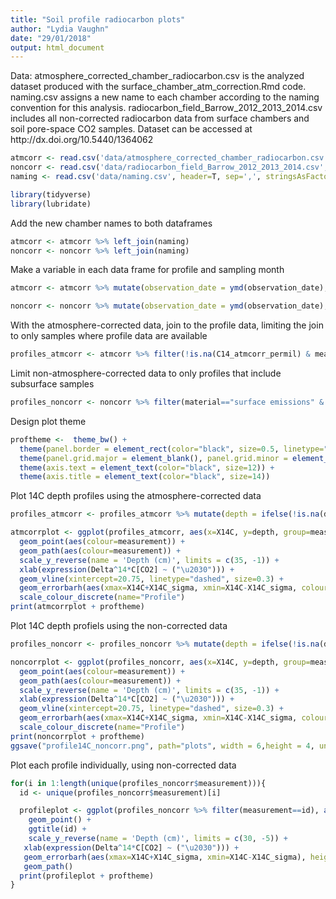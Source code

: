 ```yaml
---
title: "Soil profile radiocarbon plots"
author: "Lydia Vaughn"
date: "29/01/2018"
output: html_document
---
```


Data: atmosphere_corrected_chamber_radiocarbon.csv is the analyzed dataset produced with the surface_chamber_atm_correction.Rmd code.  naming.csv assigns a new name to each chamber according to the naming convention for this analysis. radiocarbon_field_Barrow_2012_2013_2014.csv includes all non-corrected radiocarbon data from surface chambers and soil pore-space CO2 samples.  Dataset can be accessed at http://dx.doi.org/10.5440/1364062
```r
atmcorr <- read.csv('data/atmosphere_corrected_chamber_radiocarbon.csv', header=T, sep=',', stringsAsFactors=F)
noncorr <- read.csv('data/radiocarbon_field_Barrow_2012_2013_2014.csv', header=T, sep=',', stringsAsFactors=F)
naming <- read.csv('data/naming.csv', header=T, sep=',', stringsAsFactors=F)
```

```r
library(tidyverse)
library(lubridate)
```

Add the new chamber names to both dataframes
```r
atmcorr <- atmcorr %>% left_join(naming)
noncorr <- noncorr %>% left_join(naming)
```

Make a variable in each data frame for profile and sampling month
```r
atmcorr <- atmcorr %>% mutate(observation_date = ymd(observation_date), month = format(observation_date, "%Y-%m"), measurement = paste(name, month)) 

noncorr <- noncorr %>% mutate(observation_date = ymd(observation_date), month = format(observation_date, "%Y-%m"), measurement = paste(name, month)) 
```

With the atmosphere-corrected data, join to the profile data, limiting the join to only samples where profile data are available
```r
profiles_atmcorr <- atmcorr %>% filter(!is.na(C14_atmcorr_permil) & measurement %in% noncorr[noncorr$material == "soil pore gas",]$measurement) %>% mutate(X14C = C14_atmcorr_permil, X14C_sigma = C14_atmcorr_permil_sd) %>% full_join(noncorr %>% filter(material == "soil pore gas"))
```

Limit non-atmosphere-corrected data to only profiles that include subsurface samples
```r
profiles_noncorr <- noncorr %>% filter(material=="surface emissions" & measurement %in% noncorr[noncorr$material == "soil pore gas",]$measurement) %>% full_join(noncorr %>% filter(material == "soil pore gas"))
```


Design plot theme
```r
proftheme <-  theme_bw() +
  theme(panel.border = element_rect(color="black", size=0.5, linetype="solid")) +
  theme(panel.grid.major = element_blank(), panel.grid.minor = element_blank(), panel.background = element_blank()) +
  theme(axis.text = element_text(color="black", size=12)) +
  theme(axis.title = element_text(color="black", size=14)) 
```


Plot 14C depth profiles using the atmosphere-corrected data
```r
profiles_atmcorr <- profiles_atmcorr %>% mutate(depth = ifelse(!is.na(depth), depth, 0)) %>% arrange(measurement, depth)

atmcorrplot <- ggplot(profiles_atmcorr, aes(x=X14C, y=depth, group=measurement)) +
  geom_point(aes(colour=measurement)) +
  geom_path(aes(colour=measurement)) +
  scale_y_reverse(name = 'Depth (cm)', limits = c(35, -1)) +
  xlab(expression(Delta^14*C[CO2] ~ ("\u2030"))) +
  geom_vline(xintercept=20.75, linetype="dashed", size=0.3) +
  geom_errorbarh(aes(xmax=X14C+X14C_sigma, xmin=X14C-X14C_sigma, colour=measurement)) +
  scale_colour_discrete(name="Profile")  
print(atmcorrplot + proftheme)
```

Plot 14C depth profiels using the non-corrected data
```r
profiles_noncorr <- profiles_noncorr %>% mutate(depth = ifelse(!is.na(depth), depth, 0)) %>% arrange(measurement, depth)

noncorrplot <- ggplot(profiles_noncorr, aes(x=X14C, y=depth, group=measurement)) +
  geom_point(aes(colour=measurement)) +
  geom_path(aes(colour=measurement)) +
  scale_y_reverse(name = 'Depth (cm)', limits = c(35, -1)) +
  xlab(expression(Delta^14*C[CO2] ~ ("\u2030"))) +
  geom_vline(xintercept=20.75, linetype="dashed", size=0.3) +
  geom_errorbarh(aes(xmax=X14C+X14C_sigma, xmin=X14C-X14C_sigma, colour=measurement)) +
  scale_colour_discrete(name="Profile") 
print(noncorrplot + proftheme)
ggsave("profile14C_noncorr.png", path="plots", width = 6,height = 4, units="in", dpi = 600)
```

Plot each profile individually, using non-corrected data
```r
for(i in 1:length(unique(profiles_noncorr$measurement))){
  id <- unique(profiles_noncorr$measurement)[i]

  profileplot <- ggplot(profiles_noncorr %>% filter(measurement==id), aes(x=X14C, y=depth)) + 
    geom_point() +
    ggtitle(id) +
    scale_y_reverse(name = 'Depth (cm)', limits = c(30, -5)) +
   xlab(expression(Delta^14*C[CO2] ~ ("\u2030"))) +
   geom_errorbarh(aes(xmax=X14C+X14C_sigma, xmin=X14C-X14C_sigma), height=2) +
   geom_path()
  print(profileplot + proftheme)
}
```